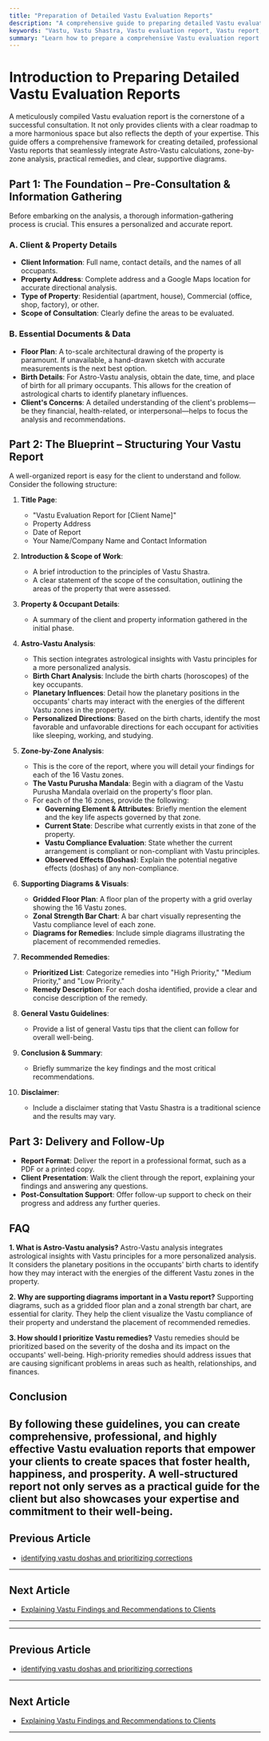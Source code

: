 ```yaml
---
title: "Preparation of Detailed Vastu Evaluation Reports"
description: "A comprehensive guide to preparing detailed Vastu evaluation reports, including Astro-Vastu calculations, zone-by-zone analysis, recommended remedies, and supporting diagrams."
keywords: "Vastu, Vastu Shastra, Vastu evaluation report, Vastu report, Astro-Vastu, Vastu remedies, Vastu consultant, Vastu audit, zone-by-zone analysis, Vastu diagrams"
summary: "Learn how to prepare a comprehensive Vastu evaluation report that includes Astro-Vastu calculations, a detailed zone-by-zone analysis, practical remedies, and supporting diagrams. This guide provides a step-by-step framework for creating professional and effective Vastu reports."
---
```


# Introduction to Preparing Detailed Vastu Evaluation Reports

A meticulously compiled Vastu evaluation report is the cornerstone of a successful consultation. It not only provides clients with a clear roadmap to a more harmonious space but also reflects the depth of your expertise. This guide offers a comprehensive framework for creating detailed, professional Vastu reports that seamlessly integrate Astro-Vastu calculations, zone-by-zone analysis, practical remedies, and clear, supportive diagrams.

## Part 1: The Foundation – Pre-Consultation & Information Gathering

Before embarking on the analysis, a thorough information-gathering process is crucial. This ensures a personalized and accurate report.

### A. Client & Property Details

-   **Client Information**: Full name, contact details, and the names of all occupants.
-   **Property Address**: Complete address and a Google Maps location for accurate directional analysis.
-   **Type of Property**: Residential (apartment, house), Commercial (office, shop, factory), or other.
-   **Scope of Consultation**: Clearly define the areas to be evaluated.

### B. Essential Documents & Data

-   **Floor Plan**: A to-scale architectural drawing of the property is paramount. If unavailable, a hand-drawn sketch with accurate measurements is the next best option.
-   **Birth Details**: For Astro-Vastu analysis, obtain the date, time, and place of birth for all primary occupants. This allows for the creation of astrological charts to identify planetary influences.
-   **Client's Concerns**: A detailed understanding of the client's problems—be they financial, health-related, or interpersonal—helps to focus the analysis and recommendations.

## Part 2: The Blueprint – Structuring Your Vastu Report

A well-organized report is easy for the client to understand and follow. Consider the following structure:

1.  **Title Page**:
    -   "Vastu Evaluation Report for [Client Name]"
    -   Property Address
    -   Date of Report
    -   Your Name/Company Name and Contact Information

2.  **Introduction & Scope of Work**:
    -   A brief introduction to the principles of Vastu Shastra.
    -   A clear statement of the scope of the consultation, outlining the areas of the property that were assessed.

3.  **Property & Occupant Details**:
    -   A summary of the client and property information gathered in the initial phase.

4.  **Astro-Vastu Analysis**:
    -   This section integrates astrological insights with Vastu principles for a more personalized analysis.
    -   **Birth Chart Analysis**: Include the birth charts (horoscopes) of the key occupants.
    -   **Planetary Influences**: Detail how the planetary positions in the occupants' charts may interact with the energies of the different Vastu zones in the property.
    -   **Personalized Directions**: Based on the birth charts, identify the most favorable and unfavorable directions for each occupant for activities like sleeping, working, and studying.

5.  **Zone-by-Zone Analysis**:
    -   This is the core of the report, where you will detail your findings for each of the 16 Vastu zones.
    -   **The Vastu Purusha Mandala**: Begin with a diagram of the Vastu Purusha Mandala overlaid on the property's floor plan.
    -   For each of the 16 zones, provide the following:
        -   **Governing Element & Attributes**: Briefly mention the element and the key life aspects governed by that zone.
        -   **Current State**: Describe what currently exists in that zone of the property.
        -   **Vastu Compliance Evaluation**: State whether the current arrangement is compliant or non-compliant with Vastu principles.
        -   **Observed Effects (Doshas)**: Explain the potential negative effects (doshas) of any non-compliance.

6.  **Supporting Diagrams & Visuals**:
    -   **Gridded Floor Plan**: A floor plan of the property with a grid overlay showing the 16 Vastu zones.
    -   **Zonal Strength Bar Chart**: A bar chart visually representing the Vastu compliance level of each zone.
    -   **Diagrams for Remedies**: Include simple diagrams illustrating the placement of recommended remedies.

7.  **Recommended Remedies**:
    -   **Prioritized List**: Categorize remedies into "High Priority," "Medium Priority," and "Low Priority."
    -   **Remedy Description**: For each dosha identified, provide a clear and concise description of the remedy.

8.  **General Vastu Guidelines**:
    -   Provide a list of general Vastu tips that the client can follow for overall well-being.

9.  **Conclusion & Summary**:
    -   Briefly summarize the key findings and the most critical recommendations.

10. **Disclaimer**:
    -   Include a disclaimer stating that Vastu Shastra is a traditional science and the results may vary.

## Part 3: Delivery and Follow-Up

-   **Report Format**: Deliver the report in a professional format, such as a PDF or a printed copy.
-   **Client Presentation**: Walk the client through the report, explaining your findings and answering any questions.
-   **Post-Consultation Support**: Offer follow-up support to check on their progress and address any further queries.

## FAQ

**1. What is Astro-Vastu analysis?**
Astro-Vastu analysis integrates astrological insights with Vastu principles for a more personalized analysis. It considers the planetary positions in the occupants' birth charts to identify how they may interact with the energies of the different Vastu zones in the property.

**2. Why are supporting diagrams important in a Vastu report?**
Supporting diagrams, such as a gridded floor plan and a zonal strength bar chart, are essential for clarity. They help the client visualize the Vastu compliance of their property and understand the placement of recommended remedies.

**3. How should I prioritize Vastu remedies?**
Vastu remedies should be prioritized based on the severity of the dosha and its impact on the occupants' well-being. High-priority remedies should address issues that are causing significant problems in areas such as health, relationships, and finances.

## Conclusion

By following these guidelines, you can create comprehensive, professional, and highly effective Vastu evaluation reports that empower your clients to create spaces that foster health, happiness, and prosperity. A well-structured report not only serves as a practical guide for the client but also showcases your expertise and commitment to their well-being.
---

## Previous Article
- [identifying vastu doshas and prioritizing corrections](181004_identifying_vastu_doshas_and_prioritizing_corrections.mdx)

---

## Next Article
- [Explaining Vastu Findings and Recommendations to Clients](181006_Explaining_Vastu_Findings_and_Recommendations_to_Clients.mdx)

---
---

## Previous Article
- [identifying vastu doshas and prioritizing corrections](181004_identifying_vastu_doshas_and_prioritizing_corrections.mdx)

---

## Next Article
- [Explaining Vastu Findings and Recommendations to Clients](181006_Explaining_Vastu_Findings_and_Recommendations_to_Clients.mdx)

---
